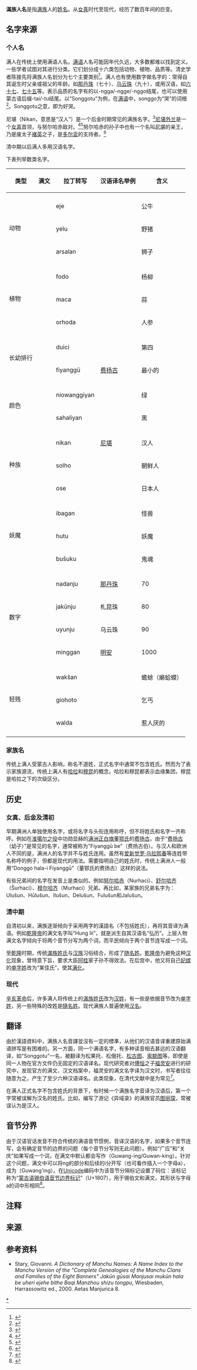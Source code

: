 {{expert}}
{{Bettertranslation}}
{{Infobox naming custom
|Title = 满族人名
|Influenced = 女真人名、[[蒙古族人名|蒙古族人名]]、[[汉族人名|汉族人名]]
|Ethnic = [[满族|满族]]
|Language = [[满语|满语]]
|Condition = 消亡，改用[[汉族人名|汉族命名习俗]]
|Components = [[名字|名字]]<br/>（[[姓氏|姓氏]]另行提及）
|CompInstruction = 传统上，正式名字中通常不包含姓氏。现代也可写作“姓+名”的形式。
|Example = [[费扬古|费扬古]]，[[董鄂氏|董鄂氏]]
|ExampleNativeLanguage = Donggo hala-i Fiyanggū
|Instruction = 费扬古是名，董鄂氏是[[满族姓氏|满族姓氏]]。现代也可写作“董鄂·费扬古”。
|NamingChildren = 子女承父姓
|MarriageEffect = 不改姓
}}
{{Contains Manchu text}}
{{Contains Sibe text}}
'''滿族人名'''是指[[满族|满族]]人的[[姓名|姓名]]。从[[女真|女真]]时代至现代，经历了数百年间的巨变。

== 名字来源 ==
=== 个人名 ===
满人在传统上使用满语人名。[[满语|满语]]人名可能因年代久远，大多数都难以找到定义。一些学者试图对其进行分类。{{link-en|埃里希·海尼士|Erich Haenisch}}它们划分成十六类包括动物、植物、品质等。清史学者陈接先将满族人名划分为七个主要类别<ref name=Stary>{{Cite journal|author=Giovanni Stary|title=Manchu names and some problems concerning their transcription|url=https://journal.fi/store/article/view/45165|language=en|journal=Studia Orientalia Electronica|volume=87|pages=245-252|date=2014-05-09|access-date=2019-01-10|archive-date=2020-09-09|archive-url=https://web.archive.org/web/20200909121107/https://journal.fi/store/article/view/45165|dead-url=no}}</ref>{{rp|245}}。满人也有使用数字做名字的{{r|Elliott2001|page=243}}：常得自其诞生时父亲或祖父的年龄{{r|庄}}。如[[那丹珠|那丹珠]]（七十）、[[乌云珠|乌云珠]]（九十），或用汉语，如[[六十七_(鑲紅旗)|六十七]]、[[七十五_(将军)|七十五]]等{{r|Stary}}。表示品质的名字有的以-ngga/-ngge/-nggo结尾，也可以使用蒙古语后缀-tai/-tu结尾{{r|Elliott2001|page=243}}。以“Songgotu”为例，在[[满语|满语]]中，songgo为“哭”的词根<ref>{{Cite web |url=https://new.qq.com/omn/20180912/20180912A1M30H00 |title=从《如懿传》里富察皇后家族看清朝人命名的那些事 |accessdate=2019-07-05 |author= |date=2018-09-14 |work= |publisher=腾讯网 |language=Zh-hans |archive-date=2019-07-16 |archive-url=https://web.archive.org/web/20190716014441/https://new.qq.com/omn/20180912/20180912A1M30H00 |dead-url=no }}</ref>。Songgotu之意，即为好哭。

尼堪（Nikan，意思是“汉人”）是一个后金时期常见的满族名字。<ref name="Elliott2001">{{cite book|author=Mark C. Elliott|title=The Manchu Way: The Eight Banners and Ethnic Identity in Late Imperial China|url=https://books.google.com/books?id=_qtgoTIAiKUC&pg=PA242#v=onepage&q&f=false|year=2001|publisher=Stanford University Press|isbn=978-0-8047-4684-7|pages=242–}}</ref>[[尼堪外兰|尼堪外兰]]是一个[[女真|女真]]首领，与努尔哈赤敌对。<ref name="Crossley2000">{{cite book|author=Pamela Kyle Crossley|title=A Translucent Mirror: History and Identity in Qing Imperial Ideology|url=https://books.google.com/books?id=Wn4iv_RJv8oC&pg=PA172&dq=nikan+wailan+chinese+official&hl=en&sa=X&ved=0ahUKEwi3ufzku_jMAhXD4D4KHXnODR8Q6AEIHTAA#v=onepage&q=nikan%20wailan%20chinese%20official&f=false|date=15 February 2000|publisher=University of California Press|isbn=978-0-520-92884-8|pages=172–}}</ref><ref name="JR.1985">{{cite book|author=FREDERIC WAKEMAN JR.|title=The Great Enterprise: The Manchu Reconstruction of Imperial Order in Seventeenth-century China|url=https://books.google.com/books?id=8nXLwSG2O8AC&pg=PA49&dq=nikan+wailan+chinese+official&hl=en&sa=X&ved=0ahUKEwi3ufzku_jMAhXD4D4KHXnODR8Q6AEIIzAB#v=onepage&q=nikan%20wailan%20chinese%20official&f=false|year=1985|publisher=University of California Press|isbn=978-0-520-04804-1}}</ref>{{rp|49}}努尔哈赤的孙子中也有一个名叫[[尼堪_(清朝宗室)|尼堪]]的亲王，乃是废太子[[褚英|褚英]]之子，是[[多尔衮|多尔衮]]的支持者。<ref name="Rawski1998 2">{{cite book|author=Evelyn S. Rawski|title=The Last Emperors: A Social History of Qing Imperial Institutions|url=https://books.google.com/books?id=5iN5J9G76h0C&pg=PA99&dq=nikan+mandahai&hl=en&sa=X&ved=0ahUKEwicrP7tu_jMAhXHyT4KHUWcCzgQ6AEIHTAA#v=onepage&q=nikan%20mandahai&f=false|date=15 November 1998|publisher=University of California Press|isbn=978-0-520-92679-0|pages=99–}}</ref>{{r|JR.1985|page1=902}}

清中期以后满人多用汉语名字。

下表列举数类名字。
{| class="wikitable"
|-
! 类型 !! 满文 !! 拉丁转写 !!汉语译名举例 !! 含义 
|-
|rowspan="4" | 动物
|-
| {{ManchuSibeUnicode|ᡝᠵᡝ}} || eje || ||公牛
|-
| {{ManchuSibeUnicode|ᠶᡝᠯᡠ}} || yelu || ||野猪
|-
| {{ManchuSibeUnicode|ᠠᡵᠰᠠᠯᠠᠨ}}{{r|Stary}} || arsalan || ||狮子
|-
|rowspan="4" | 植物 
|-
| {{ManchuSibeUnicode|ᡶᠣᡩᠣ}} || fodo || ||杨柳
|-
| {{ManchuSibeUnicode|ᠮᠠᠴᠠ}} || maca || ||蒜
|-
| {{ManchuSibeUnicode|ᠣᡵᡥᠣᡩᠠ}}{{r|Stary}} || orhoda || ||人参
|-
|rowspan="3" | 长幼排行{{r|Stary}}
|-
| {{ManchuSibeUnicode|ᡩᡠᡳᠴᡳ}} || duici || ||第四
|-
| {{ManchuSibeUnicode|ᡶᡳᠶᠠᠩᡤᡡ}} || fiyanggū || [[费扬古|费扬古]] ||最小的
|-
|rowspan="3" | 颜色
|-
| {{ManchuSibeUnicode|ᠨ᠋ᡳᠣᠸᠠᠩᡤᡳᠶᠠᠨ}} || niowanggiyan || ||绿
|-
| {{ManchuSibeUnicode|ᠰᠠᡥᠠᠯᡳᠶᠠᠨ}}{{r|Stary}} || sahaliyan || ||黑
|-
|rowspan="4" |种族{{r|Stary}}
|-
| {{ManchuSibeUnicode|ᠨ᠋ᡳᡴᠠᠨ}} || nikan || [[尼堪|尼堪]] ||汉人
|-
| {{ManchuSibeUnicode|ᠰᠣᠯᡥᠣ}} || solho || ||朝鲜人
|-
| {{cn-span|{{ManchuSibeUnicode|ᠣᠰᡝ}}|date=2021年1月20日}} || ose || ||日本人
|-
|rowspan="4" |  妖魔{{r|Stary}}
|-
| {{ManchuSibeUnicode|ᡳᠪᠠᡤᠠᠨ}} || ibagan || ||怪兽
|-
| {{ManchuSibeUnicode|ᡥᡠᡨᡠ}} || hutu || ||妖魔
|-
| {{ManchuSibeUnicode|ᠪᡠᡧᡠᡴᡠ}} || bušuku || ||鬼魂
|-
|rowspan="5" |  数字{{r|Stary}}
|-
| {{ManchuSibeUnicode|ᠨ᠋ᠠᡩᠠᠨᠵᡠ}} || nadanju || [[那丹珠|那丹珠]] ||70
|-
| {{ManchuSibeUnicode|ᠵᠠᡴᡡᠨᠵᡠ}} || jakūnju ||札昆珠 ||80
|-
| {{ManchuSibeUnicode|ᡠᠶᡠᠨᠵᡠ}} || uyunju ||乌云珠|| 90
|-
| {{ManchuSibeUnicode|ᠮᡳᠩᡤᠠᠨ}} || minggan ||[[明安|明安]]|| 1000
|-
|rowspan="4" | 轻贱{{r|Stary}}
|-
| {{ManchuSibeUnicode|ᠸᠠᡴᡧᠠᠨ}} || wakšan || ||蟾蜍（癞蛤蟆）
|-
| {{ManchuSibeUnicode|ᡤᡳᠣᡥᠣᡨᠣ}} || giohoto || ||乞丐
|-
| {{cn-span|{{ManchuSibeUnicode|ᠸᠠᠯᡩᠠ}}|date=2021年1月20日}} || walda || ||惹人厌的
|-
|}

=== 家族名 ===
{{main article|满族姓氏}}
传统上满人受蒙古人影响，称名不道姓，正式名字中通常不包含姓氏。然而为了表示家族源流，传统上满人有[[哈拉_(姓氏)|哈拉]]和[[穆昆|穆昆]]的概念。哈拉和穆昆都表示血缘集团，穆昆是哈拉之下的次级区分。

== 历史 ==
=== 女真、后金及清初 ===

早期满洲人单独使用名字，或将名字与头衔连用称呼，但不将姓氏和名字一齐称呼。例如在[[准噶尔之役|准噶尔之役]]中功勋显赫的[[满洲正白旗|满洲正白旗]][[董鄂氏|董鄂氏]]的[[费扬古_(栋鄂氏)|费扬古]]，由于“[[费扬古|费扬古]]（幼子）”是常见的名字，通常被称为"Fiyanggū be"（费扬古伯）。与汉人和欧洲人不同的是，满洲人的名字并不与姓氏连用。虽然有[[爱新觉罗·乌拉熙春|爱新觉罗·乌拉熙春]]等连姓带名称呼的例子，但都是现代的用法。需要指明自己的姓氏时，传统上满洲人一般用“Donggo hala-i Fiyanggū”（董鄂氏的费扬古）这样的说法。

有些兄弟间的名字在发音上是类似的。例如[[努尔哈赤|努尔哈赤]]（Nurhaci）、[[舒尔哈齐|舒尔哈齐]]（Šurhaci）、[[穆尔哈齐|穆尔哈齐]]（Murhaci）兄弟。再比如，某家族的兄弟名字为：Ulušun、Hūlušun、Ilušun、Delušun、Fulušun和Jalušun。

=== 清中期 ===
自清初以来，满族逐渐倾向于采用两字的漢語名（不包括姓氏），再将其音译为满语。例如[[乾隆帝|乾隆帝]]的满文名字叫“Hung lii”，就是派生自其汉语名“弘历”。上层人物满文名字倾向于将两个音节分写为两个词，而平民倾向于两个音节连写成一个词{{NoteTag|从汉语音译的双音节名字合写为一个词可能造成歧义，参看[[#音节分界|音节分界]]一节。}}。

至[[乾隆|乾隆]]时期，传统[[滿族姓氏|滿族姓氏]]与[[汉族|汉族]]习俗结合，形成了[[随名姓|随名姓]]。[[乾隆帝|乾隆帝]]为避免这种[[汉化|汉化]]现象，曾特意下旨，要求大臣[[阿桂|阿桂]]家子孙不得效法。在后宫中，他又将自己[[妃嫔|妃嫔]]的[[单字姓|单字姓]]改为“某佳氏”，使其[[满化|满化]]。

=== 现代 ===

[[辛亥革命|辛亥革命]]后，许多满人将传统上的[[滿族姓氏|滿族姓氏]]改为[[汉姓|汉姓]]，有一些是依据音节改为[[单字姓|单字姓]]，另一些特殊的改姓是[[隨名姓|隨名姓]]。现代满族人普遍使用[[汉名|汉名]]。

== 翻译 ==

由於漢語資料中，满族人名音譯並沒有一定的標準，从他们的汉语音译重建原始满语拼写是有困难的。另一方面，同一个满语名字，有多种读音相去甚远的汉语翻译，如“Songgotu”一名，被翻译为松果托、松俄托、[[松古图|松古图]]、[[索额图|索额图]]等。即使是同一人物在官方文件仍无固定的汉语译名。现代研究者对[[傅恒|傅恒]]之子[[福靈安|福灵安]]进行的研究中，发现官方的满文、汉文档案中，福灵安的满文名字译为汉文时，书写者往往随意为之，产生了至少六种汉语译名。此类现象，在清代文献中是为常见<ref>{{cite journal en
|quotes = 
|last = 
|first = 
|author = 黄一农
|coauthors = 
|date = 2012
|year = 
|month = 
|title = 《从纳兰氏四姊妹的婚姻析探〈红楼梦〉的本事》
|journal = 清史研究
|volume = 
|issue = 2012年第04期
|pages = 1-14
|publisher = 中国人民大学
|location = 北京市
|issn = 1002-8587
|pmid = 
|doi = 
|bibcode = 
|oclc = 
|id = 
|url = http://mall.cnki.net/magazine/Article/QSYJ201204003.htm
|language = Zh-hans
|format = 
|accessdate = 
|laysummary = 
|laysource = 
|laydate = 
|quote = 三、福灵安娶弘庆长女考……知当时官方档案中的人名应以满文为主，但在译成汉文时往往随意为之，笔者过眼者就至少可见六种表达方式（图5），类此同音异调或异字的情形在清代的文献中比比皆是。四、“明珠家事说”新探……
|archive-date = 2018-11-15
|archive-url = https://web.archive.org/web/20181115030545/http://mall.cnki.net/magazine/Article/QSYJ201204003.htm
|dead-url = no
}}</ref>。

在满人正式名字不包含姓氏的背景下，有时候一个满族名字音译为汉语后，第一个字常被误解为汉名的姓氏。比如，编写了游记《异域录》的满族官员[[图丽琛|图丽琛]]，常被误认为是汉人。

== 音节分界 ==

{{main article|蒙古文 (Unicode区段)}}
由于汉语官话发音不符合传统的满语音节惯例，音译汉语的名字，如果多个音节连写，会有确定音节的边界的问题（每个音节分写则无此问题）。例如“广应”和“关庆”如果写成一个词，在满文中默认都会写作{{ManchuSibeUnicode|ᡤᡠᠸᠠᠨᠺᡳᠩ}}（Guwang-ing/Guwan-king）。针对这个问题，满文中可以将ng的部分和后续的i分开写（也可看作插入一个字母a），成为{{ManchuSibeUnicode|ᡤᡠᠸᠠᠩ᠇ᡳᠩ}}（Guwang'ing）{{NoteTag|在Stary 2014年的论文中，举的例子是“广应”和“关景”。然而“广应”的写法并不会和“关景”（景字的辅音g右侧有点）混淆，故而在此以写法和广应相同的“关庆”举例}}。在[[Unicode|Unicode]]编码中为该音节分隔标记设置了码位：该标记称为“[[蒙古语锡伯语音节边界标记|蒙古语锡伯语音节边界标记]]”（U+1807），用于锡伯文和满文{{NoteTag|Unicode标准作为技术文档，一贯优先描述各码位在锡伯文的用法，如果在满文的用法与之相同，则以“和锡伯文相同”来描述}}，其形状与字母a的词中形相同<ref name="Standard">{{Cite web|url=http://www.unicode.org/versions/Unicode10.0.0/ch13.pdf#G27803|title=The Unicode® Standard Version 10.0 – Core Specification|publisher=The Unicode Consortium|accessdate=2019-01-09|language=en|archive-date=2021-03-09|archive-url=https://web.archive.org/web/20210309005153/https://www.unicode.org/versions/Unicode10.0.0/ch13.pdf#G27803|dead-url=no}}</ref>{{rp|536}}。

== 注释 ==
{{Notefoot}}

{{Notelist}}

== 来源 ==
{{Reflist|30em|refs=
<ref name=庄>{{Cite journal|title=滿洲命名考—數字命名的由來|author=莊吉發|journal=故宮文物月刊|issue=57|date=1987-12-01|issn=1011-9078}}</ref>}}

== 参考资料 ==
*Stary, Giovanni. ''A Dictionary of Manchu Names: A Name Index to the Manchu Version of the "Complete Genealogies of the Manchu Clans and Families of the Eight Banners" Jakūn gūsai Manjusai mukūn hala be uheri ejehe bithe Baqi Manzhou shizu tongpu'', Wiesbaden, Harrassowitz ed., 2000. Aetas Manjurica 8.
{{各文化人名}}
[[Category:满族人名|*]]